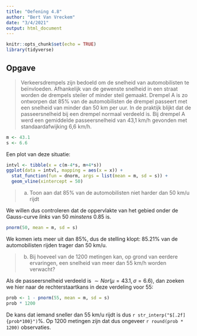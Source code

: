 ```yaml
---
title: "Oefening 4.8"
author: "Bert Van Vreckem"
date: "3/4/2021"
output: html_document
---
```


```r
knitr::opts_chunk$set(echo = TRUE)
library(tidyverse)
```

## Opgave

> Verkeersdrempels zijn bedoeld om de snelheid van automobilisten te beïnvloeden. Afhankelijk van de gewenste snelheid in een straat worden de drempels steiler of minder steil gemaakt. Drempel A is zo ontworpen dat 85% van de automobilisten de drempel passeert met een snelheid van minder dan 50 km per uur. In de praktijk blijkt dat de passeersnelheid bij een drempel normaal verdeeld is. Bij drempel A werd een gemiddelde passeersnelheid van 43,1 km/h gevonden met standaardafwijking 6,6 km/h.

```r
m <- 43.1
s <- 6.6
```

Een plot van deze situatie:

```r
intvl <- tibble(x = c(m-4*s, m+4*s))
ggplot(data = intvl, mapping = aes(x = x)) +
  stat_function(fun = dnorm, args = list(mean = m, sd = s)) +
  geom_vline(xintercept = 50)
```

> (a) Toon aan dat 85% van de automobilisten niet harder dan 50 km/u rijdt

We willen dus controleren dat de oppervlakte van het gebied onder de Gauss-curve *links* van 50 *minstens* 0.85 is.

```r
pnorm(50, mean = m, sd = s)
```
We komen iets meer uit dan 85%, dus de stelling klopt: 85.21% van de automobilisten rijden trager dan 50 km/u.

> (b) Bij hoeveel van de 1200 metingen kan, op grond van eerdere ervaringen, een snelheid
van meer dan 55 km/h worden verwacht?

Als de passeersnelheid verdeeld is $\sim Nor(\mu=43.1, \sigma=6.6)$, dan zoeken we hier naar de rechterstaartkans in deze verdeling voor 55:

```r
prob <- 1 - pnorm(55, mean = m, sd = s)
prob * 1200
```
De kans dat iemand sneller dan 55 km/u rijdt is dus `r str_interp("$[.2f]{prob*100}")`%. Op 1200 metingen zijn dat dus ongeveer `r round(prob * 1200)` observaties.

